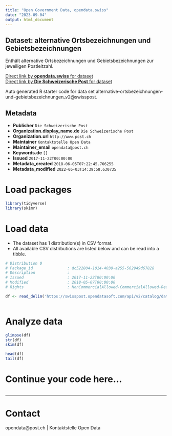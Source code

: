 ```yaml
---
title: "Open Government Data, opendata.swiss"
date: "2023-09-04"
output: html_document
---
```


## Dataset: alternative Ortsbezeichnungen und Gebietsbezeichnungen

Enthält alternative Ortsbezeichnungen und Gebietsbezeichnungen zur jeweiligen Postleitzahl.

[Direct link by **opendata.swiss** for dataset](https://opendata.swiss/de/dataset/alternative-ortsbezeichnungen-und-gebietsbezeichnungen)<br>
[Direct link by **Die Schweizerische Post** for dataset](https://swisspost.opendatasoft.com/explore/dataset/alternative-ortsbezeichnungen-und-gebietsbezeichnungen_v2)

Auto generated R starter code for data set alternative-ortsbezeichnungen-und-gebietsbezeichnungen_v2@swisspost.

## Metadata

- **Publisher** `Die Schweizerische Post`
- **Organization.display_name.de** `Die Schweizerische Post`
- **Organization.url** `http://www.post.ch`
- **Maintainer** `Kontaktstelle Open Data`
- **Maintainer_email** `opendata@post.ch`
- **Keywords.de** `[]`
- **Issued** `2017-11-22T00:00:00`
- **Metadata_created** `2018-06-05T07:22:45.766255`
- **Metadata_modified** `2022-05-03T14:39:58.630735`


# Load packages

```r

library(tidyverse)
library(skimr)

```

# Load data

-   The dataset has 1 distribution(s) in CSV format.
-   All available CSV distributions are listed below and can be read into a tibble.

```r

# Distribution 0
# Package_id               : dc522804-1014-4038-a255-562949d67828
# Description              : 
# Issued                   : 2017-11-22T00:00:00
# Modified                 : 2018-05-07T00:00:00
# Rights                   : NonCommercialAllowed-CommercialAllowed-ReferenceRequired

df <- read_delim('https://swisspost.opendatasoft.com/api/v2/catalog/datasets/alternative-ortsbezeichnungen-und-gebietsbezeichnungen_v2/exports/csv')



```

# Analyze data

```r

glimpse(df)
str(df)
skim(df)

head(df)
tail(df)

```

# Continue your code here...

```r

```

------------------------------------------------------------------------

# Contact

opendata@post.ch | Kontaktstelle Open Data
